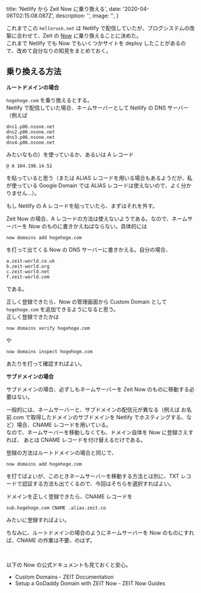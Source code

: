 
  title: 'Netlify から Zeit Now に乗り換える',
  date: '2020-04-06T02:15:08.087Z',
  description: '',
  image: '',
}

これまでこの `hellorusk.net` は Netlify で配信していたが、ブログシステムの改築に合わせて、Zeit の [Now](https://zeit.co) に乗り換えることに決めた。  
これまで Netlify でも Now でもいくつかサイトを deploy したことがあるので、改めて自分なりの知見をまとめておく。

## 乗り換える方法

**ルートドメインの場合**

`hogehoge.com` を乗り換えるとする。  
Netlify で配信していた場合、ネームサーバーとして Netlify の DNS サーバー（例えば

```
dns1.p06.nsone.net
dns2.p06.nsone.net
dns3.p06.nsone.net
dns4.p06.nsone.net
```

みたいなもの）を使っているか、あるいは A レコード

```
@ A 104.198.14.52
```

を貼っていると思う（または ALIAS レコードを用いる場合もあるようだが、私が使っている Google Domain では ALIAS レコードは使えないので、よく分かりません...）。

もし Netlify の A レコードを貼っていたら、まずはそれを外す。

Zeit Now の場合、A レコードの方法は使えないようである。なので、ネームサーバーを Now のものに書きかえねばならない。具体的には

```
now domains add hogehoge.com
```

を打って出てくる Now の DNS サーバーに書きかえる。自分の場合、

```
a.zeit-world.co.uk
b.zeit-world.org
c.zeit-world.net
f.zeit-world.com
```

である。

正しく登録できたら、Now の管理画面から Custom Domain として `hogehoge.com` を追加できるようになると思う。  
正しく登録できたかは

```
now domains verify hogehoge.com
```

や

```
now domains inspect hogehoge.com
```

あたりを打って確認すればよい。

**サブドメインの場合**

サブドメインの場合、必ずしもネームサーバーを Zeit Now のものに移動する必要はない。  
  
一般的には、ネームサーバーと、サブドメインの配信元が異なる（例えば お名前.com 
で取得したドメインのサブドメインを Netlify でホスティングする、など）場合、CNAME レコードを用いている。  
なので、ネームサーバーを移動しなくても、ドメイン自体を Now に登録さえすれば、
あとは CNAME レコードを付け替えるだけである。

登録の方法はルートドメインの場合と同じで、

```
now domains add hogehoge.com
```

を打てばよいが、このときネームサーバーを移動する方法とは別に、TXT レコードで認証する方法も出てくるので、今回はそちらを選択すればよい。

ドメインを正しく登録できたら、CNAME レコードを

```
sub.hogehoge.com CNAME .alias.zeit.co
```

みたいに登録すればよい。

ちなみに、ルートドメインの場合のようにネームサーバーを Now のものにすれば、CNAME の作業は不要、のはず。

<br />

以下の Now の公式ドキュメントも見ておくと安心。

- <Link href="https://zeit.co/docs/v2/custom-domains" color target="_blank">Custom Domains - ZEIT Documentation</Link>
- <Link href="https://zeit.co/guides/setup-godaddy-domain-now" color target="_blank">Setup a GoDaddy Domain with ZEIT Now - ZEIT Now Guides</Link>





